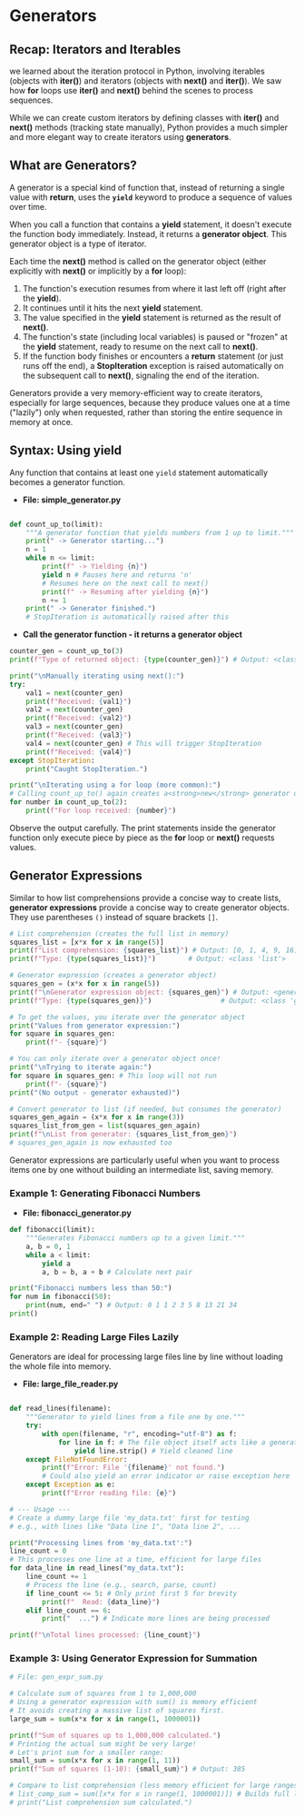 

# Generators 

## Recap: Iterators and Iterables


we learned about the iteration protocol in Python, involving iterables (objects with **__iter__()**) and iterators (objects with **__next__()** and **__iter__()**). We saw how **for** loops use **iter()** and **next()** behind the scenes to process sequences.

While we can create custom iterators by defining classes with **__iter__()** and **__next__()** methods (tracking state manually), Python provides a much simpler and more elegant way to create iterators using **generators**.

## What are Generators?
<section id="what-are-generators"></section>

A generator is a special kind of function that, instead of returning a single value with **return**, uses the **`yield`** keyword to produce a sequence of values over time.

When you call a function that contains a **yield** statement, it doesn't execute the function body immediately. Instead, it returns a **generator object**. This generator object is a type of iterator.

Each time the **__next__()** method is called on the generator object (either explicitly with **next()** or implicitly by a **for** loop):

1.  The function's execution resumes from where it last left off (right after the **yield**).
2.  It continues until it hits the next **yield** statement.
3.  The value specified in the **yield** statement is returned as the result of **__next__()**.
4.  The function's state (including local variables) is paused or "frozen" at the **yield** statement, ready to resume on the next call to **__next__()**.
5.  If the function body finishes or encounters a **return** statement (or just runs off the end), a **StopIteration** exception is raised automatically on the subsequent call to **__next__()**, signaling the end of the iteration.

Generators provide a very memory-efficient way to create iterators, especially for large sequences, because they produce values one at a time ("lazily") only when requested, rather than storing the entire sequence in memory at once.

## Syntax: Using **yield**
<section id="syntax-using-yield"></section>

Any function that contains at least one `yield` statement automatically becomes a generator function.


* **File: simple_generator.py**
```python

def count_up_to(limit):
    """A generator function that yields numbers from 1 up to limit."""
    print(" -> Generator starting...")
    n = 1
    while n <= limit:
        print(f" -> Yielding {n}")
        yield n # Pauses here and returns 'n'
        # Resumes here on the next call to next()
        print(f" -> Resuming after yielding {n}")
        n += 1
    print(" -> Generator finished.")
    # StopIteration is automatically raised after this
```
* **Call the generator function - it returns a generator object**
```python
counter_gen = count_up_to(3)
print(f"Type of returned object: {type(counter_gen)}") # Output: <class 'generator'>

print("\nManually iterating using next():")
try:
    val1 = next(counter_gen)
    print(f"Received: {val1}")
    val2 = next(counter_gen)
    print(f"Received: {val2}")
    val3 = next(counter_gen)
    print(f"Received: {val3}")
    val4 = next(counter_gen) # This will trigger StopIteration
    print(f"Received: {val4}")
except StopIteration:
    print("Caught StopIteration.")

print("\nIterating using a for loop (more common):")
# Calling count_up_to() again creates a<strong>new</strong> generator object
for number in count_up_to(2):
    print(f"For loop received: {number}")        
```

Observe the output carefully. The print statements inside the generator function only execute piece by piece as the **for** loop or **next()** requests values.

## Generator Expressions
<section id="generator-expressions"></section>

Similar to how list comprehensions provide a concise way to create lists, **generator expressions** provide a concise way to create generator objects. They use parentheses `()` instead of square brackets `[]`.

```python
# List comprehension (creates the full list in memory)
squares_list = [x*x for x in range(5)]
print(f"List comprehension: {squares_list}") # Output: [0, 1, 4, 9, 16]
print(f"Type: {type(squares_list)}")        # Output: <class 'list'>

# Generator expression (creates a generator object)
squares_gen = (x*x for x in range(5))
print(f"\nGenerator expression object: {squares_gen}") # Output: <generator object ...>
print(f"Type: {type(squares_gen)}")                 # Output: <class 'generator'>

# To get the values, you iterate over the generator object
print("Values from generator expression:")
for square in squares_gen:
    print(f"- {square}")

# You can only iterate over a generator object once!
print("\nTrying to iterate again:")
for square in squares_gen: # This loop will not run
    print(f"- {square}")
print("(No output - generator exhausted)")

# Convert generator to list (if needed, but consumes the generator)
squares_gen_again = (x*x for x in range(3))
squares_list_from_gen = list(squares_gen_again)
print(f"\nList from generator: {squares_list_from_gen}")
# squares_gen_again is now exhausted too 
```

Generator expressions are particularly useful when you want to process items one by one without building an intermediate list, saving memory.

### Example 1: Generating Fibonacci Numbers
<section id="example-1-generating-fibonacci-numbers"></section>


* **File: fibonacci_generator.py**
```python
def fibonacci(limit):
    """Generates Fibonacci numbers up to a given limit."""
    a, b = 0, 1
    while a < limit:
        yield a
        a, b = b, a + b # Calculate next pair

print("Fibonacci numbers less than 50:")
for num in fibonacci(50):
    print(num, end=" ") # Output: 0 1 1 2 3 5 8 13 21 34
print()
```

### Example 2: Reading Large Files Lazily
<section id="example-2-reading-large-files-lazily"></section>
Generators are ideal for processing large files line by line without loading the whole file into memory.

* **File: large_file_reader.py**
```python

def read_lines(filename):
    """Generator to yield lines from a file one by one."""
    try:
        with open(filename, "r", encoding="utf-8") as f:
            for line in f: # The file object itself acts like a generator of lines
                yield line.strip() # Yield cleaned line
    except FileNotFoundError:
        print(f"Error: File '{filename}' not found.")
        # Could also yield an error indicator or raise exception here
    except Exception as e:
        print(f"Error reading file: {e}")

# --- Usage ---
# Create a dummy large file 'my_data.txt' first for testing
# e.g., with lines like "Data line 1", "Data line 2", ...

print("Processing lines from 'my_data.txt':")
line_count = 0
# This processes one line at a time, efficient for large files
for data_line in read_lines("my_data.txt"):
    line_count += 1
    # Process the line (e.g., search, parse, count)
    if line_count <= 5: # Only print first 5 for brevity
        print(f"  Read: {data_line}")
    elif line_count == 6:
        print("  ...") # Indicate more lines are being processed

print(f"\nTotal lines processed: {line_count}")
```

### Example 3: Using Generator Expression for Summation
<section id="example-3-using-generator-expression-for-summation"></section>

```python
# File: gen_expr_sum.py

# Calculate sum of squares from 1 to 1,000,000
# Using a generator expression with sum() is memory efficient
# It avoids creating a massive list of squares first.
large_sum = sum(x*x for x in range(1, 1000001))

print(f"Sum of squares up to 1,000,000 calculated.")
# Printing the actual sum might be very large!
# Let's print sum for a smaller range:
small_sum = sum(x*x for x in range(1, 11))
print(f"Sum of squares (1-10): {small_sum}") # Output: 385

# Compare to list comprehension (less memory efficient for large ranges)
# list_comp_sum = sum([x*x for x in range(1, 1000001)]) # Builds full list first
# print("List comprehension sum calculated.")
```


<section id="Quiz-time"></section>

<Quiz questions={pythonQuiz} />